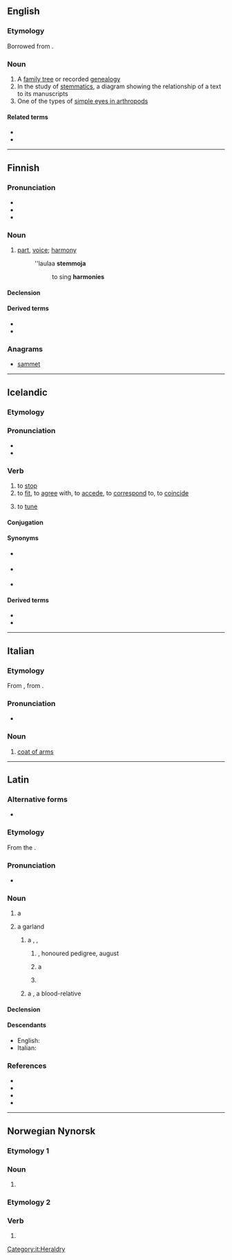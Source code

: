 ==English==
{{wikipedia}}

===Etymology===
Borrowed from {{bor|en|grc|στέμμα|notext=1}}.

===Noun===
{{en-noun|stemmata|s}}

# A [[family tree]] or recorded [[genealogy]]
# In the study of [[w:Textual criticism#Stemmatics|stemmatics]], a diagram showing the relationship of a text to its manuscripts
# One of the types of [[w:simple eyes in arthropods#Stemmata|simple eyes in arthropods]]

====Related terms====
* ''{{l|en|stemma codicum}}''
* {{l|en|stemmatics}}

----

==Finnish==

===Pronunciation===
* {{fi-IPA}}
* {{hyphenation|stem|ma|lang=fi}}
* {{rhymes|emːɑ|lang=fi}}

===Noun===
{{wikipedia|lang=fi}}
{{fi-noun}}

# {{lb|fi|music}} [[part]], [[voice]]; [[harmony]] {{gloss|melody played or sung by a particular instrument, voice, or group of instruments or voices, within a polyphonic piece}}
#: ''laulaa '''stemmoja'''
#:: to sing '''harmonies'''

====Declension====
{{fi-decl-kala|stemm|||a}}

====Derived terms====
* {{l|fi|stemmaharjoitus}}
* {{l|fi|stemmalaulu}}

===Anagrams===
* [[sammet#Finnish|sammet]]

----

==Icelandic==

===Etymology===
{{rfe|lang=is}}

===Pronunciation===
* {{IPA|/ˈstɛmːa/|lang=is}}
* {{rhymes|ɛmːa|lang=is}}

===Verb===
{{is-verb-weak|stemmdi|stemmt}}

# to [[stop]]
# to [[fit]], to [[agree]] with, to [[accede]], to [[correspond]] to, to [[coincide]]
# {{lb|is|music|of an instrument}} to [[tune]]

====Conjugation====
{{is-conj-w2|st|e|mm|mp=-}}

====Synonyms====
* {{sense|stop}} {{l|is|stífla}}
* {{sense|fit, agree with}} {{l|is|koma heim}}
* {{sense|tune}} {{l|is|stilla}}

====Derived terms====
* {{l|is|stemma stigu við}}
* {{l|is|stemmdur}}

{{attention|is|add noun, etymology, expand senses}}

----

==Italian==

===Etymology===
From {{der|it|la|stemma}}, from {{der|it|grc|στέμμα}}.

===Pronunciation===
* {{hyphenation|stèm|ma|lang=it}}

===Noun===
{{it-noun|m}}

# [[coat of arms]]

[[Category:it:Heraldry]]

----

==Latin==
{{was fwotd|2015|July|1|lang=la}}

===Alternative forms===
* {{alter|la|stegma|stigma||Mediaeval}}

===Etymology===
From the {{der|la|grc|στέμμα}}.

===Pronunciation===
* {{la-IPA|stemma}}

===Noun===
{{la-noun|stemma|stemmatis|n|third}}

# {{lb|la|post-Classical|in general}} a {{l|en|garland}} {{non-gloss definition|or}} {{l|en|wreath}}
# {{lb|la|post-Augustan|in particular}} a garland {{non-gloss definition|hung upon an ancestral image}}
## {{lb|la|transferred sense}} a {{l|en|pedigree}}, {{l|en|geneagram}}, {{non-gloss definition|or}} {{l|en|family tree}}
### {{lb|la|figurative}} {{l|en|nobility}}, honoured pedigree, august {{l|en|lineage}}
###: {{ux|la|[[argentum|argentī]] [[fumosus|fūmōsa]] [[suī]] '''stemmata''' [[narro|nārrāre]]}}
### {{lb|la|Medieval Latin}} a {{l|en|crown}}
###: {{ux|la|[[ā]] '''stemmate''' [[ūsque]] [[subucula|subūculam]] [[cultus|cultū]] [[regalis|rēgālī]] [[exutus|exūtī]]}}
### {{lb|la|Medieval Latin}} {{l|en|wergeld}}
## {{lb|la|Medieval Latin}} a {{l|en|kinsman}}, a blood-relative

====Declension====
{{la-decl-3rd-N|stemma}}

====Descendants====
* English: {{l|en|stemma}}
* Italian: {{l|it|stemma}}

===References===
* {{R:L&S|stemma}}
* {{R:Gaffiot|stemma|p=1,476/3}}
* {{R:OLD|1|stemma|1,817/3}}
* {{R:Niermeyer|stemma|991/1}}

----

==Norwegian Nynorsk==

===Etymology 1===

===Noun===
{{head|nn|noun form|g=f}}

# {{inflection of|stemme||definite|s|lang=nn}}

===Etymology 2===

===Verb===
{{head|nn|verb|present tense|stemmer|past tense|stemde|or|stemte|past participle|stemt|present participle|stemmande|imperative|stem}}

# {{alternative form of|stemme|lang=nn}}
